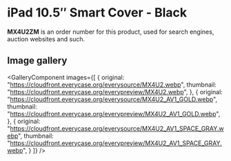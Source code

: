 
# iPad 10.5″ Smart Cover - Black

<Callout type='info' emoji='👉🏻'>**MX4U2ZM** is an order number for this product, used for search engines, auction websites and such.</Callout>

## Image gallery

<GalleryComponent
    images={[
      {
        original: "https://cloudfront.everycase.org/everysource/MX4U2.webp",
        thumbnail: "https://cloudfront.everycase.org/everypreview/MX4U2.webp",
      },
      {
        original: "https://cloudfront.everycase.org/everysource/MX4U2_AV1_GOLD.webp",
        thumbnail: "https://cloudfront.everycase.org/everypreview/MX4U2_AV1_GOLD.webp",
      },
      {
        original: "https://cloudfront.everycase.org/everysource/MX4U2_AV1_SPACE_GRAY.webp",
        thumbnail: "https://cloudfront.everycase.org/everypreview/MX4U2_AV1_SPACE_GRAY.webp",
      }
    ]}
  />
